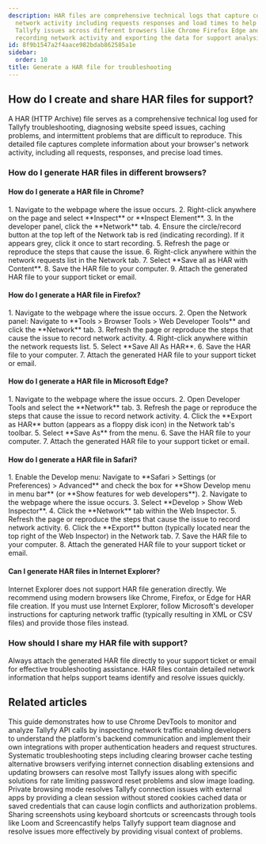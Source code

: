 ```yaml
---
description: HAR files are comprehensive technical logs that capture complete browser
  network activity including requests responses and load times to help troubleshoot
  Tallyfy issues across different browsers like Chrome Firefox Edge and Safari by
  recording network activity and exporting the data for support analysis.
id: 8f9b1547a2f4aace982bdab862585a1e
sidebar:
  order: 10
title: Generate a HAR file for troubleshooting
---
```



## How do I create and share HAR files for support?

A HAR (HTTP Archive) file serves as a comprehensive technical log used for Tallyfy troubleshooting, diagnosing website speed issues, caching problems, and intermittent problems that are difficult to reproduce. This detailed file captures complete information about your browser's network activity, including all requests, responses, and precise load times.

### How do I generate HAR files in different browsers?

#### How do I generate a HAR file in Chrome?

<Steps>
1. Navigate to the webpage where the issue occurs.
2. Right-click anywhere on the page and select **Inspect** or **Inspect Element**.
3. In the developer panel, click the **Network** tab.
4. Ensure the circle/record button at the top left of the Network tab is red (indicating recording). If it appears grey, click it once to start recording.
5. Refresh the page or reproduce the steps that cause the issue.
6. Right-click anywhere within the network requests list in the Network tab.
7. Select **Save all as HAR with Content**.
8. Save the HAR file to your computer.
9. Attach the generated HAR file to your support ticket or email.
</Steps>

#### How do I generate a HAR file in Firefox?

<Steps>
1. Navigate to the webpage where the issue occurs.
2. Open the Network panel: Navigate to **Tools > Browser Tools > Web Developer Tools** and click the **Network** tab.
3. Refresh the page or reproduce the steps that cause the issue to record network activity.
4. Right-click anywhere within the network requests list.
5. Select **Save All As HAR**.
6. Save the HAR file to your computer.
7. Attach the generated HAR file to your support ticket or email.
</Steps>

#### How do I generate a HAR file in Microsoft Edge?

<Steps>
1. Navigate to the webpage where the issue occurs.
2. Open Developer Tools and select the **Network** tab.
3. Refresh the page or reproduce the steps that cause the issue to record network activity.
4. Click the **Export as HAR** button (appears as a floppy disk icon) in the Network tab's toolbar.
5. Select **Save As** from the menu.
6. Save the HAR file to your computer.
7. Attach the generated HAR file to your support ticket or email.
</Steps>

#### How do I generate a HAR file in Safari?

<Steps>
1. Enable the Develop menu: Navigate to **Safari > Settings (or Preferences) > Advanced** and check the box for **Show Develop menu in menu bar** (or **Show features for web developers**).
2. Navigate to the webpage where the issue occurs.
3. Select **Develop > Show Web Inspector**.
4. Click the **Network** tab within the Web Inspector.
5. Refresh the page or reproduce the steps that cause the issue to record network activity.
6. Click the **Export** button (typically located near the top right of the Web Inspector) in the Network tab.
7. Save the HAR file to your computer.
8. Attach the generated HAR file to your support ticket or email.
</Steps>

#### Can I generate HAR files in Internet Explorer?

Internet Explorer does not support HAR file generation directly. We recommend using modern browsers like Chrome, Firefox, or Edge for HAR file creation. If you must use Internet Explorer, follow Microsoft's developer instructions for capturing network traffic (typically resulting in XML or CSV files) and provide those files instead.

### How should I share my HAR file with support?

Always attach the generated HAR file directly to your support ticket or email for effective troubleshooting assistance. HAR files contain detailed network information that helps support teams identify and resolve issues quickly.


## Related articles
<CardGrid>
<LinkTitleCard header="<b>Open Api > Sniff API calls using Chrome</b>" href="/products/pro/integrations/open-api/how-to-sniff-api-calls-using-chrome/" > This guide demonstrates how to use Chrome DevTools to monitor and analyze Tallyfy API calls by inspecting network traffic enabling developers to understand the platform's backend communication and implement their own integrations with proper authentication headers and request structures. </LinkTitleCard>
<LinkTitleCard header="<b>Miscellaneous > Troubleshooting</b>" href="/products/pro/miscellaneous/troubleshooting/" > Systematic troubleshooting steps including clearing browser cache testing alternative browsers verifying internet connection disabling extensions and updating browsers can resolve most Tallyfy issues along with specific solutions for rate limiting password reset problems and slow image loading. </LinkTitleCard>
<LinkTitleCard header="<b>Miscellaneous > Login and session errors</b>" href="/products/pro/miscellaneous/how-to-connect-tallyfy-to-other-apps-using-private-browsing/" > Private browsing mode resolves Tallyfy connection issues with external apps by providing a clean session without stored cookies cached data or saved credentials that can cause login conflicts and authorization problems. </LinkTitleCard>
<LinkTitleCard header="<b>Support > Share screenshots and screencasts</b>" href="/products/pro/miscellaneous/support/how-to-share-screenshots-and-screencasts-with-tallyfy-support/" > Sharing screenshots using keyboard shortcuts or screencasts through tools like Loom and Screencastify helps Tallyfy support team diagnose and resolve issues more effectively by providing visual context of problems. </LinkTitleCard>
</CardGrid>